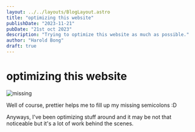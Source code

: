 ```yaml
---
layout: ../../layouts/BlogLayout.astro
title: "optimizing this website"
publishDate: "2023-11-21"
pubDate: "21st oct 2023"
description: "Trying to optimize this website as much as possible."
author: "Harold Bong"
draft: true
---
```



# optimizing this website

<Image src={missing} alt="missing" loading="eager" />

Well of course, prettier helps me to fill up my missing semicolons :D

Anyways, I've been optimizing stuff around and it may be not that noticeable but it's a lot of work behind the scenes.
